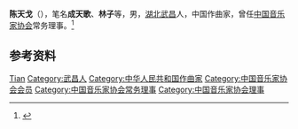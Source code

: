 '''陈天戈'''（{{bd|1930年||2018年|1月23日|catIdx=Chen}}），笔名'''成天歌'''、'''林子'''等，男，[[湖北|湖北]][[武昌|武昌]]人，中国作曲家，曾任[[中国音乐家协会|中国音乐家协会]]常务理事。<ref>{{Cite book|title=二十世纪中国名人辞典|author=蔡开松, 于信凤主编; 曾卓明, 周溯源, 赵书刚副主编|publisher=辽宁人民出版社|year=1991|isbn=|location=沈阳|pages=}}</ref>

== 参考资料 ==
{{reflist}}

{{中国人物小作品}}
{{Navboxes
| title  = 陈天戈在[[中国音乐家协会|中国音乐家协会]]的职务
| list1  =
{{中国音乐家协会第三届理事会}}
{{中国音乐家协会第四届理事会}}
}}

{{Authority control}}
{{DEFAULTSORT:Chen陈}}
[[Category:陈姓|Tian]]
[[Category:武昌人|Category:武昌人]]
[[Category:中华人民共和国作曲家|Category:中华人民共和国作曲家]]
[[Category:中国音乐家协会会员|Category:中国音乐家协会会员]]
[[Category:中国音乐家协会常务理事|Category:中国音乐家协会常务理事]]
[[Category:中国音乐家协会理事|Category:中国音乐家协会理事]]